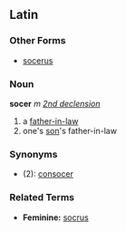 ==Latin==
===Other Forms===
*[[socerus]]
===Noun===
'''socer''' ''m'' ''[[Wiktionary Appendix:Latin second declension|2nd declension]]''

#a [[father-in-law]]
#one's [[son]]'s father-in-law
===Synonyms===
*(2): [[consocer]]
===Related Terms===
*'''Feminine:''' [[socrus]]